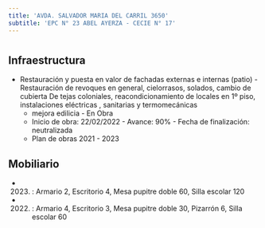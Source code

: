 ```yaml
---
title: 'AVDA. SALVADOR MARIA DEL CARRIL 3650'
subtitle: 'EPC N° 23 ABEL AYERZA - CECIE N° 17'
---
```


#
## Infraestructura

* Restauración y puesta en valor de fachadas externas e internas (patio) -
Restauración de revoques en general, cielorrasos, solados, cambio de cubierta
De tejas coloniales, reacondicionamiento de locales en 1º piso, instalaciones eléctricas , sanitarias y termomecánicas 
    + mejora edilicia - En Obra 
    + Inicio de obra: 22/02/2022 - Avance: 90% - Fecha de finalización: neutralizada 
    + Plan de obras 2021 - 2023 






## Mobiliario

*  (2023) : Armario 2, Escritorio 4, Mesa pupitre doble 60, Silla escolar 120 

*  (2022) : Armario 4, Escritorio 3, Mesa pupitre doble 30, Pizarrón 6, Silla escolar 60 




